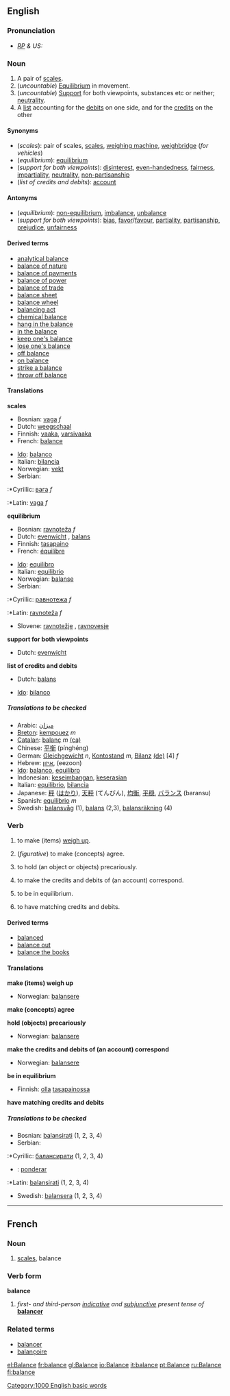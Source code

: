 ==English==
===Pronunciation===
* ''[[RP]] & US:'' {{IPA|/ˈbæləns/}}

===Noun===
{{en-noun-reg-both}}

# A pair of [[scales]].
#(''uncountable'') [[equilibrium|Equilibrium]] in movement.
#(''uncountable'')  [[support|Support]] for both viewpoints, substances etc or neither; [[neutrality]].
# A [[list]] accounting for the [[debits]] on one side, and for the [[credits]] on the other

====Synonyms====
*(''scales''): pair of scales, [[scales]], [[weighing machine]], [[weighbridge]] (''for vehicles'')
*(''equilibrium''): [[equilibrium]]
*(''support for both viewpoints''): [[disinterest]], [[even-handedness]], [[fairness]], [[impartiality]], [[neutrality]], [[non-partisanship]]
*(''list of credits and debits''): [[account]]

====Antonyms====
*(''equilibrium''): [[non-equilibrium]], [[imbalance]], [[unbalance]]
*(''support for both viewpoints''): [[bias]], [[favor]]/[[favour]], [[partiality]], [[partisanship]], [[prejudice]], [[unfairness]]

====Derived terms====
*[[analytical balance]]
*[[balance of nature]]
*[[balance of payments]]
*[[balance of power]]
*[[balance of trade]]
*[[balance sheet]]
*[[balance wheel]]
*[[balancing act]]
*[[chemical balance]]
*[[hang in the balance]]
*[[in the balance]]
*[[keep one's balance]]
*[[lose one's balance]]
*[[off balance]]
*[[on balance]]
*[[strike a balance]]
*[[throw off balance]]

====Translations====
'''scales'''
{{top}}
*Bosnian: [[vaga]] ''f''
*Dutch: [[weegschaal]] {{f}}
*Finnish: [[vaaka]], [[varsivaaka]]
*French: [[balance#French|balance]] {{f}}
{{mid}}
* [[Ido]]: [[balanco]]
*Italian: [[bilancia]] {{f}}
*Norwegian: [[vekt]] {{f}}
*Serbian:
:*Cyrillic: [[вага]] ''f''
:*Latin: [[vaga]] ''f''
{{bottom}}

'''equilibrium'''
{{top}}
*Bosnian: [[ravnoteža]] ''f''
*Dutch: [[evenwicht]] {{n}}, [[balans]] {{m}}
*Finnish: [[tasapaino]]
*French: [[équilibre]] {{m}}
{{mid}}
* [[Ido]]: [[equilibro]]
*Italian: [[equilibrio#Italian|equilibrio]] {{m}}
*Norwegian: [[balanse]] {{m}}
*Serbian:
:*Cyrillic: [[равнотежа]] ''f''
:*Latin: [[ravnoteža]] ''f''
*Slovene: [[ravnotežje]] {{n}}, [[ravnovesje]] {{n}}
{{bottom}}

'''support for both viewpoints'''
{{top}}
*Dutch: [[evenwicht]] {{n}}
{{mid}}
{{bottom}}

'''list of credits and debits'''
{{top}}
*Dutch: [[balans]] {{m}}
{{mid}}
* [[Ido]]: [[bilanco]]
{{bottom}}

=====Translations to be checked=====
{{checktrans}}
<!--Remove this section once all the translations below have been checked and transferred to the correct table(s).-->

*Arabic: [[ميزان]]
*[[Breton]]: [[kempouez]] ''m''
*[[Catalan]]: [[balanç]] ''m'' [[:ca:balanç|(ca)]] 
*Chinese: [[平衡]] (pínghéng)
*German: [[Gleichgewicht]] ''n'', [[Kontostand]] ''m'', [[Bilanz]] [[:de:Bilanz|(de)]] [4] ''f''
*Hebrew: [[איזון]], (eezoon)
*[[Ido]]: [[balanco]], [[equilibro]]
*Indonesian: [[imbang|keseimbangan]], [[serasi|keserasian]]
*Italian: [[equilibrio]], [[bilancia]]
*Japanese: [[秤]] ([[はかり]]), [[天秤]] (てんびん), [[均衡]], [[平穏]], [[バランス]] (baransu)
*Spanish: [[equilibrio]] ''m''
*Swedish: [[balansvåg]] (1), [[balans]] (2,3), [[balansräkning]] (4)

===Verb===
{{en-infl-reg-other-e|balanc|e}}

# {{transitive}} to make (items) [[weigh up]].
# {{transitive}} (''figurative'') to make (concepts) agree.
# {{transitive}} to hold (an object or objects) precariously.
# {{transitive}} to make the credits and debits of (an account) correspond.
# {{intransitive}} to be in equilibrium.
# {{intransitive}} to have matching credits and debits.

====Derived terms====
*[[balanced]]<!--adjective-->
*[[balance out]]
*[[balance the books]]

====Translations====

'''make (items) weigh up'''
{{top}}
{{mid}}
*Norwegian: [[balansere]]
{{bottom}}

'''make (concepts) agree'''
{{top}}
{{mid}}
{{bottom}}

'''hold (objects) precariously'''
{{top}}
{{mid}}
*Norwegian: [[balansere]]
{{bottom}}

'''make the credits and debits of (an account) correspond'''
{{top}}
{{mid}}
*Norwegian: [[balansere]]
{{bottom}}

'''be in equilibrium'''
{{top}}
*Finnish: [[olla]] [[tasapaino]]ssa
{{mid}}
{{bottom}}

'''have matching credits and debits'''
{{top}}
{{mid}}
{{bottom}}

=====Translations to be checked=====
{{checktrans}}
<!--Remove this section once all the translations below have been checked and transferred to the correct table(s).-->

*Bosnian: [[balansirati]] (1, 2, 3, 4)
*Serbian:
:*Cyrillic: [[балансирати]] (1, 2, 3, 4)
* {{io}}: [[ponderar]]
:*Latin: [[balansirati]] (1, 2, 3, 4)
*Swedish: [[balansera]] (1, 2, 3, 4)

----
==French==
===Noun===
{{fr-noun-reg|f}}

#[[scales]], balance

===Verb form===
'''balance'''

#''first- and third-person [[indicative]] and [[subjunctive]] present tense of'' '''[[balancer]]'''

===Related terms===
*[[balancer]]
*[[balançoire]]

[[Category:1000 English basic words]]

[[el:Balance]]
[[fr:balance]]
[[gl:Balance]]
[[io:Balance]]
[[it:balance]]
[[pt:Balance]]
[[ru:Balance]]
[[fi:balance]]